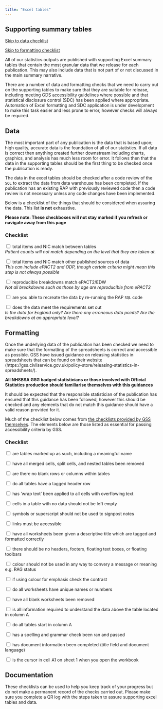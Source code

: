 ```yaml
---
title: "Excel tables"
---
```


## Supporting summary tables

[Skip to data checklist](#data_checklist)

[Skip to formatting checklist](#format_checklist)

All of our statistics outputs are published with supporting Excel summary tables that contain the most granular data that we release for each publication. This may also include data that is not part of or not discussed in the main summary narrative.

There are a number of data and formatting checks that we need to carry out on the supporting tables to make sure that they are suitable for release, including meeting GDS accessibility guidelines where possible and that statistical disclosure control (SDC) has been applied where appropriate. Automation of Excel formatting and SDC application is under development to make this task easier and less prone to error, however checks will always be required.

## Data

The most important part of any publication is the data that is based upon; high quality, accurate data is the foundation of all of our statistics. If all data is correct then anything created further downstream including charts, graphics, and analysis has much less room for error. It follows then that the data in the supporting tables should be the first thing to be checked once the publication is ready. 

The data in the excel tables should be checked after a code review of the `SQL` to extract the data from data warehouse has been completed. If the publication has an existing RAP with previously reviewed code then a code review is not necessary unless any code changes have been implemented.

Below is a checklist of the things that should be considered when assuring the data. This list **is not** exhaustive.

__Please note: These checkboxes will not stay marked if you refresh or navigate away from this page__

### Checklist {#data_checklist}

<input type="checkbox" unchecked> total items and NIC match between tables</input>  
*Patient counts will not match depending on the level that they are taken at.*

<input type="checkbox" unchecked> total items and NIC match other published sources of data</input>  
*This can include ePACT2 and ODP, though certain criteria might mean this step is not always possible*

<input type="checkbox" unchecked> reproducible breakdowns match ePACT2/EDW</input>  
*Not all breakdowns such as those by age are reproducible from ePACT2*

<input type="checkbox" unchecked> are you able to recreate the data by re-running the RAP `SQL` code</input>

<input type="checkbox" unchecked> does the data meet the requirements set out</input>  
*Is the data for England only? Are there any erroneous data points? Are the breakdowns at an appropriate level?*

## Formatting

Once the underlying data of the publication has been checked we need to make sure that the formatting of the spreadsheets is correct and accessible as possible. GSS have issued guidance on releasing statistics in spreadsheets that can be found on their website (https://gss.civilservice.gov.uk/policy-store/releasing-statistics-in-spreadsheets/).

__All NHSBSA GSG badged statisticians or those involved with Official Statistics production should familiarise themselves with this guidances__

It should be expected that the responsible statistician of the publication has ensured that this guidance has been followed, however this should be checked and any elements that do not match this guidance should have a valid reason provided for it.

Much of the checklist below comes from [the checklists provided by GSS themselves](https://gss.civilservice.gov.uk/policy-store/releasing-statistics-in-spreadsheets/#section-2). The elements below are those listed as essential for passing accessibility criteria by GSS.

### Checklist {#format_checklist}

<input type="checkbox" unchecked> are tables marked up as such, including a meaningful name</input>

<input type="checkbox" unchecked> have all merged cells, split cells, and nested tables been removed</input>

<input type="checkbox" unchecked> are there no blank rows or columns within tables</input>

<input type="checkbox" unchecked> do all tables have a tagged header row</input>

<input type="checkbox" unchecked> has 'wrap text' been applied to all cells with overflowing text</input>

<input type="checkbox" unchecked> cells in a table with no data should not be left empty</input>

<input type="checkbox" unchecked> symbols or superscript should not be used to signpost notes</input>

<input type="checkbox" unchecked> links must be accessible</input>

<input type="checkbox" unchecked> have all worksheets been given a descriptive title which are tagged and formatted correctly</input>

<input type="checkbox" unchecked> there should be no headers, footers, floating text boxes, or floating toolbars</input>

<input type="checkbox" unchecked> colour should not be used in any way to convery a message or meaning e.g. RAG status</input>

<input type="checkbox" unchecked> if using colour for emphasis check the contrast</input>

<input type="checkbox" unchecked> do all worksheets have unique names or numbers</input>

<input type="checkbox" unchecked> have all blank worksheets been removed</input>

<input type="checkbox" unchecked> is all information required to understand the data above the table located in column A</input>

<input type="checkbox" unchecked> do all tables start in column A</input>

<input type="checkbox" unchecked> has a spelling and grammar check been ran and passed</input>

<input type="checkbox" unchecked> has document information been completed (title field and document language)</input>

<input type="checkbox" unchecked> is the cursor in cell A1 on sheet 1 when you open the workbook</input>

## Documentation

These checklists can be used to help you keep track of your progress but do not make a permanent record of the checks carried out. Please make sure you complete a QR log with the steps taken to assure supporting excel tables and data.
